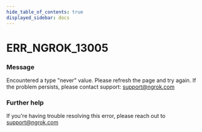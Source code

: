 ```yaml
---
hide_table_of_contents: true
displayed_sidebar: docs
---
```



# ERR_NGROK_13005

### Message

Encountered a type "never" value. Please refresh the page and try again. If the problem persists, please contact support: support@ngrok.com

### Further help

If you're having trouble resolving this error, please reach out to [support@ngrok.com](mailto:support@ngrok.com?subject=Help%20with%20ERR_NGROK_13005)

<ErrorDetails error="err_ngrok_13005" />
